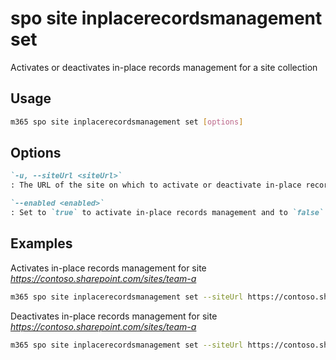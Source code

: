
# spo site inplacerecordsmanagement set

Activates or deactivates in-place records management for a site collection

## Usage

```sh
m365 spo site inplacerecordsmanagement set [options]
```

## Options

```md definition-list
`-u, --siteUrl <siteUrl>`
: The URL of the site on which to activate or deactivate in-place records management

`--enabled <enabled>`
: Set to `true` to activate in-place records management and to `false` to deactivate it
```

<Global />

## Examples

Activates in-place records management for site _https://contoso.sharepoint.com/sites/team-a_

```sh
m365 spo site inplacerecordsmanagement set --siteUrl https://contoso.sharepoint.com/sites/team-a --enabled true
```

Deactivates in-place records management for site _https://contoso.sharepoint.com/sites/team-a_

```sh
m365 spo site inplacerecordsmanagement set --siteUrl https://contoso.sharepoint.com/sites/team-a --enabled false
```
